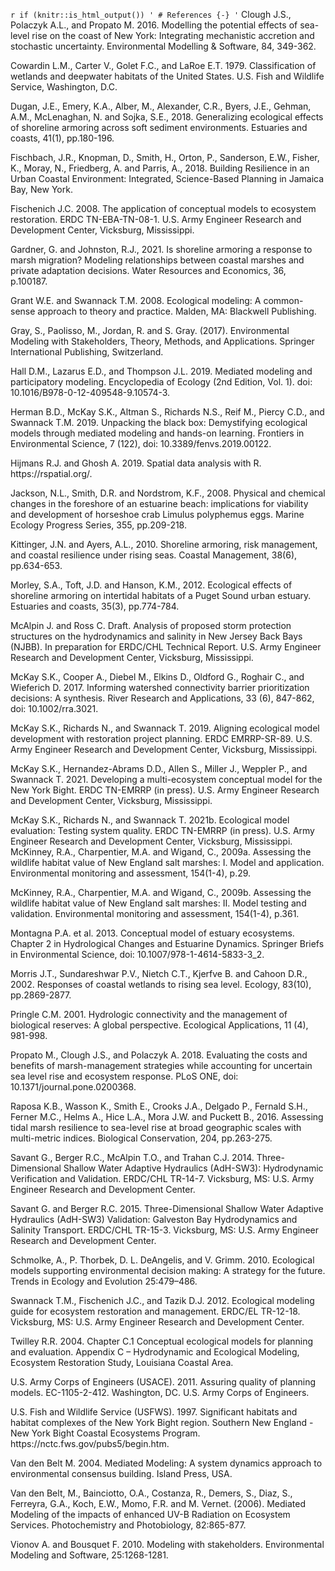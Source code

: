 `r if (knitr::is_html_output()) '
# References {-}
'`
Clough J.S., Polaczyk A.L., and Propato M. 2016. Modelling the potential effects of sea-level rise on the coast of New York: Integrating mechanistic accretion and stochastic uncertainty. Environmental Modelling & Software, 84, 349-362.

Cowardin L.M., Carter V., Golet F.C., and LaRoe E.T. 1979. Classification of wetlands and deepwater habitats of the United States. U.S. Fish and Wildlife Service, Washington, D.C.

Dugan, J.E., Emery, K.A., Alber, M., Alexander, C.R., Byers, J.E., Gehman, A.M., McLenaghan, N. and Sojka, S.E., 2018. Generalizing ecological effects of shoreline armoring across soft sediment environments. Estuaries and coasts, 41(1), pp.180-196.

Fischbach, J.R., Knopman, D., Smith, H., Orton, P., Sanderson, E.W., Fisher, K., Moray, N., Friedberg, A. and Parris, A., 2018. Building Resilience in an Urban Coastal Environment: Integrated, Science-Based Planning in Jamaica Bay, New York.

Fischenich J.C. 2008. The application of conceptual models to ecosystem restoration. ERDC TN-EBA-TN-08-1. U.S. Army Engineer Research and Development Center, Vicksburg, Mississippi.

Gardner, G. and Johnston, R.J., 2021. Is shoreline armoring a response to marsh migration? Modeling relationships between coastal marshes and private adaptation decisions. Water Resources and Economics, 36, p.100187.

Grant W.E. and Swannack T.M. 2008. Ecological modeling: A common-sense approach to theory and practice. Malden, MA: Blackwell Publishing.

Gray, S., Paolisso, M., Jordan, R. and S. Gray. (2017). Environmental Modeling with Stakeholders, Theory, Methods, and Applications. Springer International Publishing, Switzerland.

Hall D.M., Lazarus E.D., and Thompson J.L. 2019. Mediated modeling and participatory modeling. Encyclopedia of Ecology (2nd Edition, Vol. 1). doi: 10.1016/B978-0-12-409548-9.10574-3.

Herman B.D., McKay S.K., Altman S., Richards N.S., Reif M., Piercy C.D., and Swannack T.M. 2019. Unpacking the black box: Demystifying ecological models through mediated modeling and hands-on learning. Frontiers in Environmental Science, 7 (122), doi: 10.3389/fenvs.2019.00122.

Hijmans R.J. and Ghosh A. 2019. Spatial data analysis with R. https://rspatial.org/.

Jackson, N.L., Smith, D.R. and Nordstrom, K.F., 2008. Physical and chemical changes in the foreshore of an estuarine beach: implications for viability and development of horseshoe crab Limulus polyphemus eggs. Marine Ecology Progress Series, 355, pp.209-218.

Kittinger, J.N. and Ayers, A.L., 2010. Shoreline armoring, risk management, and coastal resilience under rising seas. Coastal Management, 38(6), pp.634-653.

Morley, S.A., Toft, J.D. and Hanson, K.M., 2012. Ecological effects of shoreline armoring on intertidal habitats of a Puget Sound urban estuary. Estuaries and coasts, 35(3), pp.774-784.

McAlpin J. and Ross C. Draft. Analysis of proposed storm protection structures on the hydrodynamics and salinity in New Jersey Back Bays (NJBB). In preparation for ERDC/CHL Technical Report. U.S. Army Engineer Research and Development Center, Vicksburg, Mississippi.

McKay S.K., Cooper A., Diebel M., Elkins D., Oldford G., Roghair C., and Wieferich D. 2017. Informing watershed connectivity barrier prioritization decisions: A synthesis. River Research and Applications, 33 (6), 847-862, doi: 10.1002/rra.3021.

McKay S.K., Richards N., and Swannack T. 2019. Aligning ecological model development with restoration project planning. ERDC EMRRP-SR-89. U.S. Army Engineer Research and Development Center, Vicksburg, Mississippi.

McKay S.K., Hernandez-Abrams D.D., Allen S., Miller J., Weppler P., and Swannack T. 2021. Developing a multi-ecosystem conceptual model for the New York Bight. ERDC TN-EMRRP (in press). U.S. Army Engineer Research and Development Center, Vicksburg, Mississippi.

McKay S.K., Richards N., and Swannack T. 2021b. Ecological model evaluation: Testing system quality. ERDC TN-EMRRP (in press). U.S. Army Engineer Research and Development Center, Vicksburg, Mississippi.
McKinney, R.A., Charpentier, M.A. and Wigand, C., 2009a. Assessing the wildlife habitat value of New England salt marshes: I. Model and application. Environmental monitoring and assessment, 154(1-4), p.29.

McKinney, R.A., Charpentier, M.A. and Wigand, C., 2009b. Assessing the wildlife habitat value of New England salt marshes: II. Model testing and validation. Environmental monitoring and assessment, 154(1-4), p.361.

Montagna P.A. et al. 2013. Conceptual model of estuary ecosystems. Chapter 2 in Hydrological Changes and Estuarine Dynamics. Springer Briefs in Environmental Science, doi: 10.1007/978-1-4614-5833-3_2.

Morris J.T., Sundareshwar P.V., Nietch C.T., Kjerfve B. and Cahoon D.R., 2002. Responses of coastal wetlands to rising sea level. Ecology, 83(10), pp.2869-2877.

Pringle C.M. 2001. Hydrologic connectivity and the management of biological reserves: A global perspective. Ecological Applications, 11 (4), 981-998.

Propato M., Clough J.S., and Polaczyk A. 2018. Evaluating the costs and benefits of marsh-management strategies while accounting for uncertain sea level rise and ecosystem response. PLoS ONE, doi: 10.1371/journal.pone.0200368.

Raposa K.B., Wasson K., Smith E., Crooks J.A., Delgado P., Fernald S.H., Ferner M.C., Helms A., Hice L.A., Mora J.W. and Puckett B., 2016. Assessing tidal marsh resilience to sea-level rise at broad geographic scales with multi-metric indices. Biological Conservation, 204, pp.263-275.

Savant G., Berger R.C., McAlpin T.O., and Trahan C.J. 2014. Three-Dimensional Shallow Water Adaptive Hydraulics (AdH-SW3): Hydrodynamic Verification and Validation. ERDC/CHL TR-14-7. Vicksburg, MS: U.S. Army Engineer Research and Development Center.

Savant G. and Berger R.C. 2015. Three-Dimensional Shallow Water Adaptive Hydraulics (AdH-SW3) Validation: Galveston Bay Hydrodynamics and Salinity Transport. ERDC/CHL TR-15-3. Vicksburg, MS: U.S. Army Engineer Research and Development Center.

Schmolke, A., P. Thorbek, D. L. DeAngelis, and V. Grimm. 2010. Ecological models supporting environmental decision making: A strategy for the future. Trends in Ecology and Evolution 25:479–486.

Swannack T.M., Fischenich J.C., and Tazik D.J. 2012. Ecological modeling guide for ecosystem restoration and management. ERDC/EL TR-12-18. Vicksburg, MS: U.S. Army Engineer Research and Development Center.

Twilley R.R. 2004. Chapter C.1 Conceptual ecological models for planning and evaluation. Appendix C – Hydrodynamic and Ecological Modeling, Ecosystem Restoration Study, Louisiana Coastal Area.

U.S. Army Corps of Engineers (USACE). 2011. Assuring quality of planning models. EC-1105-2-412. Washington, DC. U.S. Army Corps of Engineers.

U.S. Fish and Wildlife Service (USFWS). 1997. Significant habitats and habitat complexes of the New York Bight region. Southern New England - New York Bight Coastal Ecosystems Program. https://nctc.fws.gov/pubs5/begin.htm.

Van den Belt M. 2004. Mediated Modeling: A system dynamics approach to environmental consensus building. Island Press, USA.

Van den Belt, M., Bainciotto, O.A., Costanza, R., Demers, S., Diaz, S., Ferreyra, G.A., Koch, E.W., Momo, F.R. and M. Vernet. (2006). Mediated Modeling of the impacts of enhanced UV-B Radiation on Ecosystem Services. Photochemistry and Photobiology, 82:865-877.

Vionov A. and Bousquet F. 2010. Modeling with stakeholders. Environmental Modeling and Software, 25:1268-1281.

